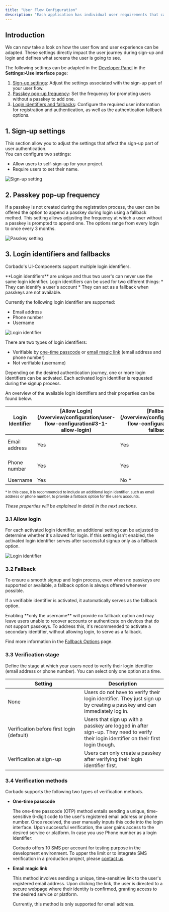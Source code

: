 ```yaml
---
title: "User Flow Configuration"
description: "Each application has individual user requirements that can be configured with Corbado."
---
```


## Introduction

We can now take a look on how the user flow and user experience can be adapted. These settings directly impact the user journey during sign-up and login and defines what screens the user is going to see.

The following settings can be adapted in the [Developer Panel](https://app.corbado.com/app/settings/userinterface) in the **Settings>Use interface** page:

1. [Sign-up settings](/overview/configuration/user-flow-configuration#1-sign-up-settings): Adjust the settings associated with the sign-up part of your user flow.
2. [Passkey pop-up frequency](/overview/configuration/user-flow-configuration#2-passkey-pop-up-frequency): Set the frequency for prompting users without a passkey to add one.
3. [Login identifiers and fallbacks](/overview/configuration/user-flow-configuration#3-login-identifiers-and-fallbacks): Configure the required user information for registration and authentication, as well as the authentication fallback options.


## 1. Sign-up settings
This section allow you to adjust the settings that affect the sign-up part of user authentication. <br/>You can configure two settings:
* Allow users to self-sign-up for your project.
* Require users to set their name.

![Sign-up setting](/images/overview/signup/user-flow-configuration/sign-up-settings.webp)

## 2. Passkey pop-up frequency

If a passkey is not created during the registration process, the user can be offered the option to append a passkey during login using a fallback method. 
This setting allows adjusting the frequency at which a user without a passkey is prompted to append one. The options range from every login to once every 3 months.

![Passkey setting](/images/overview/signup/user-flow-configuration/passkey-settings.webp)

## 3. Login identifiers and fallbacks

Corbado's UI-Components support multiple login identifiers.

<Tip>
  **Login identifiers** are unique and thus two user's can never use the same login identifier. 
  Login identifiers can be used for two different things: 
  * They can identify a user's account 
  * They can act as a fallback when passkeys are not available.
</Tip>

Currently the following login identifier are supported:

- Email address
- Phone number
- Username 

![Login identifier](/images/overview/signup/user-flow-configuration/login-identifier.webp)

There are two types of login identifiers:

- Verifiable by [one-time passcode](/overview/configuration/user-flow-configuration#3-4-1-one-time-passcode) or [email magic link](/overview/configuration/user-flow-configuration#3-4-2-magic-link) (email address and phone number)
- Not verifiable (username)

Depending on the desired authentication journey, one or more login identifiers can be activated. Each activated login identifier is requested during the signup process. 

An overview of the available login identifiers and their properties can be found below. 


<table><thead><tr><th width="150">Login Identifier</th><th>[Allow Login](/overview/configuration/user-flow-configuration#3-1-allow-login)</th><th>[Fallback](/overview/configuration/user-flow-configuration#3-2-fallback)</th><th>[Verification stage](/overview/configuration/user-flow-configuration#3-3-verification-stage)</th><th>[Verification methods](/overview/configuration/user-flow-configuration#3-4-verification-methods)</th></tr></thead><tbody><tr><td>Email address</td><td>Yes</td><td>Yes</td><td>&bull; None<br/>&bull; At sign-up<br/>&bull; Before first login</td><td>&bull; One-time passcode<br/>&bull; Email magic link</td></tr><tr><td>Phone number</td><td>Yes</td><td>Yes</td><td>&bull; None<br/>&bull; At sign-up<br/>&bull; Before first login</td><td>&bull; One-time passcode</td></tr><tr><td>Username</td><td>Yes</td><td>No &#42;</td><td>None</td><td>None</td></tr></tbody></table>
<sup>&#42; In this case, it is recommended to include an additional login identifier, such as email address or phone number, to provide a fallback option for the users accounts.</sup>








*These properties will be explained in detail in the next sections.*

### 3.1 Allow login
For each activated login identifier, an additional setting can be adjusted to determine whether it's allowed for login. If this setting isn't enabled, the activated login identifier serves after successful signup only as a fallback option.

![Login identifier](/images/overview/signup/user-flow-configuration/allow-login.webp)

### 3.2 Fallback

To ensure a smooth signup and login process, even when no passkeys are supported or available, a fallback option is always offered whenever possible.

If a verifiable identifier is activated, it automatically serves as the fallback option.

<Note> 
Enabling **only the username** will provide no fallback option and may leave users unable to recover accounts or authenticate on devices that do not support passkeys. To address this, it's recommended to activate a secondary identifier, without allowing login, to serve as a fallback.

</Note>

Find more information in the [Fallback Options](/helpful-guides/passkeys/fallback-options) page.


### 3.3 Verification stage

Define the stage at which your users need to verify their login identifier (email address or phone number). You can select only one option at a time.

<table><thead><tr><th width="227">Setting</th><th>Description</th></tr></thead><tbody><tr><td>None</td><td>Users do not have to verify their login identifier. They just sign up by creating a passkey and can immediately log in.</td></tr><tr><td>Verification before first login (default)</td><td>Users that sign up with a passkey are logged in after sign-up. They need to verify their login identifier on their first login though.</td></tr><tr><td>Verification at sign-up</td><td>Users can only create a passkey after verifying their login identifier first. </td></tr></tbody></table>

### 3.4 Verification methods

Corbado supports the following two types of verification methods.

- **One-time passcode**

  The one-time passcode (OTP) method entails sending a unique, time-sensitive 6-digit code to the user's registered email address or phone number. Once received, the user manually inputs this code into the login interface. Upon successful verification, the user gains access to the desired service or platform.
  <Note>
    In case you use Phone number as a login identifier:

    Corbado offers 10 SMS per account for testing purpose in the development environment. 
    To upper the limit or to integrate SMS verification in a production project,
    please [contact us](https://www.corbado.com/contact).
  </Note>

- **Email magic link**

  This method involves sending a unique, time-sensitive link to the user's registered email address. Upon clicking the link, the user is directed to a secure webpage where their identity is confirmed, granting access to the desired service or platform. 

  Currently, this method is only supported for email address. 

